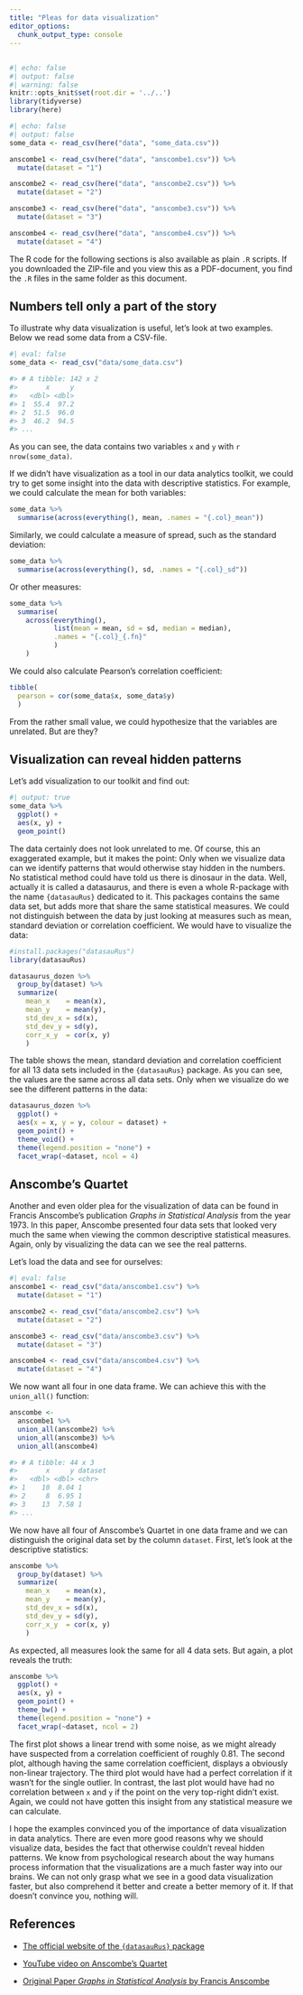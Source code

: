 ```yaml
---
title: "Pleas for data visualization"
editor_options: 
  chunk_output_type: console
---
```


##  {visibility="hidden"}

```r
#| echo: false
#| output: false
#| warning: false
knitr::opts_knit$set(root.dir = '../..')
library(tidyverse)
library(here)
```

```r
#| echo: false
#| output: false
some_data <- read_csv(here("data", "some_data.csv"))

anscombe1 <- read_csv(here("data", "anscombe1.csv")) %>% 
  mutate(dataset = "1")

anscombe2 <- read_csv(here("data", "anscombe2.csv")) %>% 
  mutate(dataset = "2")

anscombe3 <- read_csv(here("data", "anscombe3.csv")) %>% 
  mutate(dataset = "3")

anscombe4 <- read_csv(here("data", "anscombe4.csv")) %>%  
  mutate(dataset = "4")
```

The R code for the following sections is also available as plain `.R` scripts. If you downloaded the ZIP-file and you view this as a PDF-document, you find the `.R` files in the same folder as this document.

## Numbers tell only a part of the story

To illustrate why data visualization is useful, let's look at two examples. Below we read some data from a CSV-file.

```r
#| eval: false
some_data <- read_csv("data/some_data.csv")

#> # A tibble: 142 x 2
#>       x     y
#>   <dbl> <dbl>
#> 1  55.4  97.2
#> 2  51.5  96.0
#> 3  46.2  94.5
#> ...
```

As you can see, the data contains two variables `x` and `y` with `r nrow(some_data)`.

If we didn't have visualization as a tool in our data analytics toolkit, we could try to get some insight into the data with descriptive statistics. For example, we could calculate the mean for both variables:

```r
some_data %>% 
  summarise(across(everything(), mean, .names = "{.col}_mean"))
```

Similarly, we could calculate a measure of spread, such as the standard deviation:

```r
some_data %>% 
  summarise(across(everything(), sd, .names = "{.col}_sd"))
```

Or other measures:

```r
some_data %>% 
  summarise(
    across(everything(),
           list(mean = mean, sd = sd, median = median), 
           .names = "{.col}_{.fn}"
           )
    )
```

We could also calculate Pearson's correlation coefficient:

```r
tibble(
  pearson = cor(some_data$x, some_data$y)
  )
```

From the rather small value, we could hypothesize that the variables are unrelated. But are they?

## Visualization can reveal hidden patterns

Let's add visualization to our toolkit and find out:

```r
#| output: true
some_data %>% 
  ggplot() + 
  aes(x, y) + 
  geom_point()
```

The data certainly does not look unrelated to me. Of course, this an exaggerated example, but it makes the point: Only when we visualize data can we identify patterns that would otherwise stay hidden in the numbers. No statistical method could have told us there is dinosaur in the data. Well, actually it is called a datasaurus, and there is even a whole R-package with the name `{datasauRus}` dedicated to it. This packages contains the same data set, but adds more that share the same statistical measures. We could not distinguish between the data by just looking at measures such as mean, standard deviation or correlation coefficient. We would have to visualize the data:

```r
#install.packages("datasauRus")
library(datasauRus)

datasaurus_dozen %>% 
  group_by(dataset) %>% 
  summarize(
    mean_x    = mean(x),
    mean_y    = mean(y),
    std_dev_x = sd(x),
    std_dev_y = sd(y),
    corr_x_y  = cor(x, y)
    )

```

The table shows the mean, standard deviation and correlation coefficient for all 13 data sets included in the `{datasauRus}` package. As you can see, the values are the same across all data sets. Only when we visualize do we see the different patterns in the data:

```r
datasaurus_dozen %>% 
  ggplot() + 
  aes(x = x, y = y, colour = dataset) +
  geom_point() +
  theme_void() +
  theme(legend.position = "none") +
  facet_wrap(~dataset, ncol = 4)
```

## Anscombe's Quartet

Another and even older plea for the visualization of data can be found in Francis Anscombe's publication *Graphs in Statistical Analysis* from the year 1973. In this paper, Anscombe presented four data sets that looked very much the same when viewing the common descriptive statistical measures. Again, only by visualizing the data can we see the real patterns.

Let's load the data and see for ourselves:

```r
#| eval: false
anscombe1 <- read_csv("data/anscombe1.csv") %>% 
  mutate(dataset = "1")

anscombe2 <- read_csv("data/anscombe2.csv") %>% 
  mutate(dataset = "2")

anscombe3 <- read_csv("data/anscombe3.csv") %>% 
  mutate(dataset = "3")

anscombe4 <- read_csv("data/anscombe4.csv") %>%  
  mutate(dataset = "4")
```

We now want all four in one data frame. We can achieve this with the `union_all()` function:

```r
anscombe <- 
  anscombe1 %>% 
  union_all(anscombe2) %>% 
  union_all(anscombe3) %>% 
  union_all(anscombe4)

#> # A tibble: 44 x 3
#>       x     y dataset
#>   <dbl> <dbl> <chr>  
#> 1    10  8.04 1      
#> 2     8  6.95 1      
#> 3    13  7.58 1  
#> ...
```

We now have all four of Anscombe's Quartet in one data frame and we can distinguish the original data set by the column `dataset`. First, let's look at the descriptive statistics:

```r
anscombe %>% 
  group_by(dataset) %>% 
  summarize(
    mean_x    = mean(x),
    mean_y    = mean(y),
    std_dev_x = sd(x),
    std_dev_y = sd(y),
    corr_x_y  = cor(x, y)
    )
```

As expected, all measures look the same for all 4 data sets. But again, a plot reveals the truth:

```r
anscombe %>% 
  ggplot() + 
  aes(x, y) +
  geom_point() +
  theme_bw() +
  theme(legend.position = "none") +
  facet_wrap(~dataset, ncol = 2)
```

The first plot shows a linear trend with some noise, as we might already have suspected from a correlation coefficient of roughly 0.81. The second plot, although having the same correlation coefficient, displays a obviously non-linear trajectory. The third plot would have had a perfect correlation if it wasn't for the single outlier. In contrast, the last plot would have had no correlation between `x` and `y` if the point on the very top-right didn't exist. Again, we could not have gotten this insight from any statistical measure we can calculate.

I hope the examples convinced you of the importance of data visualization in data analytics. There are even more good reasons why we should visualize data, besides the fact that otherwise couldn't reveal hidden patterns. We know from psychological research about the way humans process information that the visualizations are a much faster way into our brains. We can not only grasp what we see in a good data visualization faster, but also comprehend it better and create a better memory of it. If that doesn't convince you, nothing will.

## References

-   [The official website of the `{datasauRus}` package](https://cran.r-project.org/web/packages/datasauRus/vignettes/Datasaurus.html)

-   [YouTube video on Anscombe's Quartet](https://www.youtube.com/watch?v=Kd--Q-aTwpM)

-   [Original Paper *Graphs in Statistical Analysis* by Francis Anscombe](https://www.sjsu.edu/faculty/gerstman/StatPrimer/anscombe1973.pdf)
